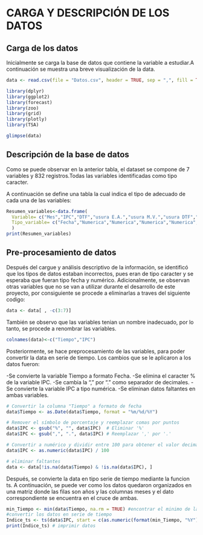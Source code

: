 # **CARGA Y DESCRIPCIÓN DE LOS DATOS**


## **Carga de los datos**

Inicialmente se carga la base de datos que contiene la variable a estudiar.A continuación se muestra una breve visualización de la data.

```r
data <- read.csv(file = "Datos.csv", header = TRUE, sep = ",", fill = TRUE)
```

```r
library(dplyr)
library(ggplot2)
library(forecast)
library(zoo)
library(grid)
library(plotly)
library(TSA)
```

```r
glimpse(data)
```


## **Descripción de la base de datos**

Como se puede observar en la anterior tabla, el dataset se compone de 7 variables y 832 registros.Todas las variables  identificadas como tipo caracter. 

A continuación se define una tabla la cual indica el tipo de adecuado de cada una de las variables:

```r
Resumen_variables<-data.frame(
  Variable= c("Mes","IPC","DTF","usura E.A.","usura M.V.","usura DTF","usura IPC"),
  Tipo_variable= c("Fecha","Numerica","Numerica","Numerica","Numerica","Numerica","Numerica")
  )
print(Resumen_variables)
```

## **Pre-procesamiento de datos**

Después del cargue y análisis descriptivo de la información, se identificó que los tipos de datos estaban incorrectos, pues eran de tipo caracter y se esperaba que fueran tipo fecha y numérico. Adicionalmente, se observan otras variables que no se van a utilizar durante el desarrollo de este proyecto, por consiguiente se procede a eliminarlas a traves del siguiente codigo:

```r
data <- data[ , -c(3:7)]
```

También se observo que las variables tenian un nombre inadecuado, por lo tanto, se procede a renombrar las variables.

```r
colnames(data)<-c("Tiempo","IPC")
```

Posteriormente, se hace preprocesamiento de las variables, para poder convertir la data en serie de tiempo. Los cambios que se le aplicaron a los  datos fueron:

-Se convierte la variable Tiempo a formato Fecha.
-Se elimina el caracter % de la variable IPC.
-Se cambia la "," por "." como separador de decimales.
-Se convierte la variable IPC a tipo numérica.
-Se eliminan datos faltantes en ambas variables.

```r
# Convertir la columna "Tiempo" a formato de fecha
data$Tiempo <- as.Date(data$Tiempo, format = "%m/%d/%Y")

# Remover el símbolo de porcentaje y reemplazar comas por puntos
data$IPC <- gsub("%", "", data$IPC)  # Eliminar '%'
data$IPC <- gsub(",", ".", data$IPC) # Reemplazar ',' por '.'

# Convertir a numérico y dividir entre 100 para obtener el valor decimal
data$IPC <- as.numeric(data$IPC) / 100

# eliminar faltantes
data <- data[!is.na(data$Tiempo) & !is.na(data$IPC), ] 
```

Después, se convierte la data en tipo serie de tiempo mediante la funcion ts. A continuación, se puede ver como los datos quedaron organizados en una matriz donde las filas son años y las columnas meses y el dato correspondiente se encuentra en el cruce de ambas.

```r
min_Tiempo <- min(data$Tiempo, na.rm = TRUE) #encontrar el minimo de la variable mes
#convertir los datos en serie de tiempo
Indice_ts <- ts(data$IPC, start = c(as.numeric(format(min_Tiempo, "%Y")), as.numeric(format(min_Tiempo, "%m"))), frequency = 12)
print(Indice_ts) # imprimir datos
```

